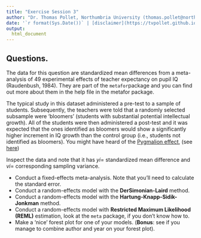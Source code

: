 ```yaml
---
title: "Exercise Session 3"
author: "Dr. Thomas Pollet, Northumbria University (thomas.pollet@northumbria.ac.uk)"
date: '`r format(Sys.Date())` | [disclaimer](https://tvpollet.github.io/disclaimer)'
output:
  html_document
---
```


## Questions.


The data for this question are standardized mean differences from a meta-analysis of 49 experimental effects of teacher expectancy on pupil IQ (Raudenbush, 1984). They are part of the `metafor`package and you can find out more about them in the help file in the metafor package. 

The typical study in this dataset administered a pre-test to a sample of students. Subsequently, the teachers were told that a randomly selected subsample were 'bloomers' (students with substantial potential intellectual growth). All of the students were then administered a post-test and it was expected that the ones identified as bloomers would show a significantly higher increment in IQ growth than the control group (i.e., students not identified as bloomers). You might have heard of the [Pygmalion effect](https://www.duq.edu/about/centers-and-institutes/center-for-teaching-excellence/teaching-and-learning/pygmalion), (see [here](https://en.wikipedia.org/wiki/Pygmalion_in_the_Classroom))

Inspect the data and note that it has _yi_= standardized mean difference and _vi_= corresponding sampling variance. 

* Conduct a fixed-effects meta-analysis. Note that you'll need to calculate the standard error.
* Conduct a random-effects model with the **DerSimonian-Laird** method.
* Conduct a random-effects model with the **Hartung-Knapp-Sidik-Jonkman** method.
* Conduct a random-effects model with **Restricted Maximum Likelihood (REML)** estimation, look at the `meta` package, if you don't know how to.
* Make a 'nice' forest plot for one of your models. (**Bonus**: see if you manage to combine author and year on your forest plot).



